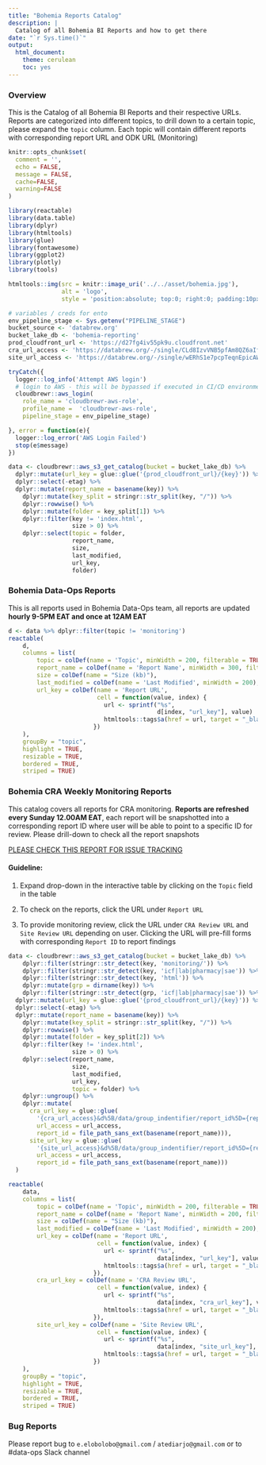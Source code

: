 ```yaml
---
title: "Bohemia Reports Catalog"
description: |
  Catalog of all Bohemia BI Reports and how to get there
date: "`r Sys.time()`"
output:
  html_document:
    theme: cerulean
    toc: yes
---
```


### Overview
This is the Catalog of all Bohemia BI Reports and their respective URLs. Reports are categorized into different topics, to drill down to a certain topic, please expand the `topic` column. Each topic will contain different reports with corresponding report URL and ODK URL (Monitoring)

```r
knitr::opts_chunk$set(
  comment = '', 
  echo = FALSE,
  message = FALSE,
  cache=FALSE,
  warning=FALSE
)
```

```r
library(reactable)
library(data.table)
library(dplyr)
library(htmltools)
library(glue)
library(fontawesome)
library(ggplot2)
library(plotly)
library(tools)
```

```r
htmltools::img(src = knitr::image_uri('../../asset/bohemia.jpg'), 
               alt = 'logo', 
               style = 'position:absolute; top:0; right:0; padding:10px; width:200px; height:100px')
```

```r
# variables / creds for ento
env_pipeline_stage <- Sys.getenv("PIPELINE_STAGE")
bucket_source <- 'databrew.org'
bucket_lake_db <- 'bohemia-reporting'
prod_cloudfront_url <- 'https://d27fg4iv55pk9u.cloudfront.net'
cra_url_access <- 'https://databrew.org/-/single/CLd8IzvVNB5pfAm8QZ6aIftTt5r2IO9?st=D9fnhK7iSUaYIhf5$sTRmQS8xmAjnZr2ouvz!45FgU4OjrXLiC4sSyidRjaXjwry'
site_url_access <- 'https://databrew.org/-/single/wERhS1e7pcpTeqnEpicAWuj3INuKQuC?st=xE5KvLpmFFtQ8dgK6sk3jggvnYaXyF5xn7WL7oxTcWoLH5$n6Z10!pLzORGQuNBU'
```


```r
tryCatch({
  logger::log_info('Attempt AWS login')
  # login to AWS - this will be bypassed if executed in CI/CD environment
  cloudbrewr::aws_login(
    role_name = 'cloudbrewr-aws-role',
    profile_name =  'cloudbrewr-aws-role',
    pipeline_stage = env_pipeline_stage)

}, error = function(e){
  logger::log_error('AWS Login Failed')
  stop(e$message)
})
```
```r
data <- cloudbrewr::aws_s3_get_catalog(bucket = bucket_lake_db) %>%
  dplyr::mutate(url_key = glue::glue('{prod_cloudfront_url}/{key}')) %>%
  dplyr::select(-etag) %>%
  dplyr::mutate(report_name = basename(key)) %>%
    dplyr::mutate(key_split = stringr::str_split(key, "/")) %>% 
    dplyr::rowwise() %>% 
    dplyr::mutate(folder = key_split[1]) %>% 
    dplyr::filter(key != 'index.html',
                  size > 0) %>%
    dplyr::select(topic = folder, 
                  report_name, 
                  size, 
                  last_modified, 
                  url_key, 
                  folder)
```

### Bohemia Data-Ops Reports

This is all reports used in Bohemia Data-Ops team, all reports are updated **hourly 9-5PM EAT and once at 12AM EAT**

```r
d <- data %>% dplyr::filter(topic != 'monitoring')
reactable(
    d,
    columns = list(
        topic = colDef(name = 'Topic', minWidth = 200, filterable = TRUE),
        report_name = colDef(name = 'Report Name', minWidth = 300, filterable =TRUE),
        size = colDef(name = "Size (kb)"),
        last_modified = colDef(name = 'Last Modified', minWidth = 200),
        url_key = colDef(name = 'Report URL',
                         cell = function(value, index) {
                           url <- sprintf("%s", 
                                          d[index, "url_key"], value)
                           htmltools::tags$a(href = url, target = "_blank", 'URL')
                        })
    ),
    groupBy = "topic",
    highlight = TRUE,
    resizable = TRUE,
    bordered = TRUE,
    striped = TRUE)
```

### Bohemia CRA Weekly Monitoring Reports

This catalog covers all reports for CRA monitoring. **Reports are refreshed every Sunday 12.00AM EAT**, each report will be snapshotted into a corresponding report ID where user will be able to point to a specific ID for review. Please drill-down to check all the report snapshots

[PLEASE CHECK THIS REPORT FOR ISSUE TRACKING](https://d27fg4iv55pk9u.cloudfront.net/monitoring-issues-ui/issue_ui.html)

#### Guideline:

1. Expand drop-down in the interactive table by clicking on the `Topic` field in the table

2. To check on the reports, click the URL under `Report URL`

3. To provide monitoring review, click the URL under `CRA Review URL` and `Site Review URL` depending on user. Clicking the URL will pre-fill forms with corresponding `Report ID` to report findings

```r
data <- cloudbrewr::aws_s3_get_catalog(bucket = bucket_lake_db) %>% 
    dplyr::filter(stringr::str_detect(key, 'monitoring/')) %>% 
    dplyr::filter(stringr::str_detect(key, 'icf|lab|pharmacy|sae')) %>% 
    dplyr::filter(stringr::str_detect(key, 'html')) %>% 
    dplyr::mutate(grp = dirname(key)) %>% 
    dplyr::filter(stringr::str_detect(grp, 'icf|lab|pharmacy|sae')) %>%
  dplyr::mutate(url_key = glue::glue('{prod_cloudfront_url}/{key}')) %>%
  dplyr::select(-etag) %>%
  dplyr::mutate(report_name = basename(key)) %>%
    dplyr::mutate(key_split = stringr::str_split(key, "/")) %>% 
    dplyr::rowwise() %>% 
    dplyr::mutate(folder = key_split[2]) %>% 
    dplyr::filter(key != 'index.html',
                  size > 0) %>%
    dplyr::select(report_name, 
                  size, 
                  last_modified, 
                  url_key, 
                  topic = folder) %>%
    dplyr::ungroup() %>% 
    dplyr::mutate(
      cra_url_key = glue::glue(
        '{cra_url_access}&d%5B/data/group_indentifier/report_id%5D={report_id}',
        url_access = url_access,
        report_id = file_path_sans_ext(basename(report_name))),
      site_url_key = glue::glue(
        '{site_url_access}&d%5B/data/group_indentifier/report_id%5D={report_id}',
        url_access = url_access,
        report_id = file_path_sans_ext(basename(report_name)))
  )
```

```r
reactable(
    data,
    columns = list(
        topic = colDef(name = 'Topic', minWidth = 200, filterable = TRUE),
        report_name = colDef(name = 'Report Name', minWidth = 200, filterable =TRUE),
        size = colDef(name = "Size (kb)"),
        last_modified = colDef(name = 'Last Modified', minWidth = 200),
        url_key = colDef(name = 'Report URL',
                         cell = function(value, index) {
                           url <- sprintf("%s", 
                                          data[index, "url_key"], value)
                           htmltools::tags$a(href = url, target = "_blank", 'URL')
                        }),
        cra_url_key = colDef(name = 'CRA Review URL',
                         cell = function(value, index) {
                           url <- sprintf("%s", 
                                          data[index, "cra_url_key"], value)
                           htmltools::tags$a(href = url, target = "_blank", 'URL')
                        }),
        site_url_key = colDef(name = 'Site Review URL',
                         cell = function(value, index) {
                           url <- sprintf("%s", 
                                          data[index, "site_url_key"], value)
                           htmltools::tags$a(href = url, target = "_blank", 'URL')
                        })
    ),
    groupBy = "topic",
    highlight = TRUE,
    resizable = TRUE,
    bordered = TRUE,
    striped = TRUE)
```

### Bug Reports

Please report bug to `e.elobolobo@gmail.com` / `atediarjo@gmail.com` or to #data-ops Slack channel
